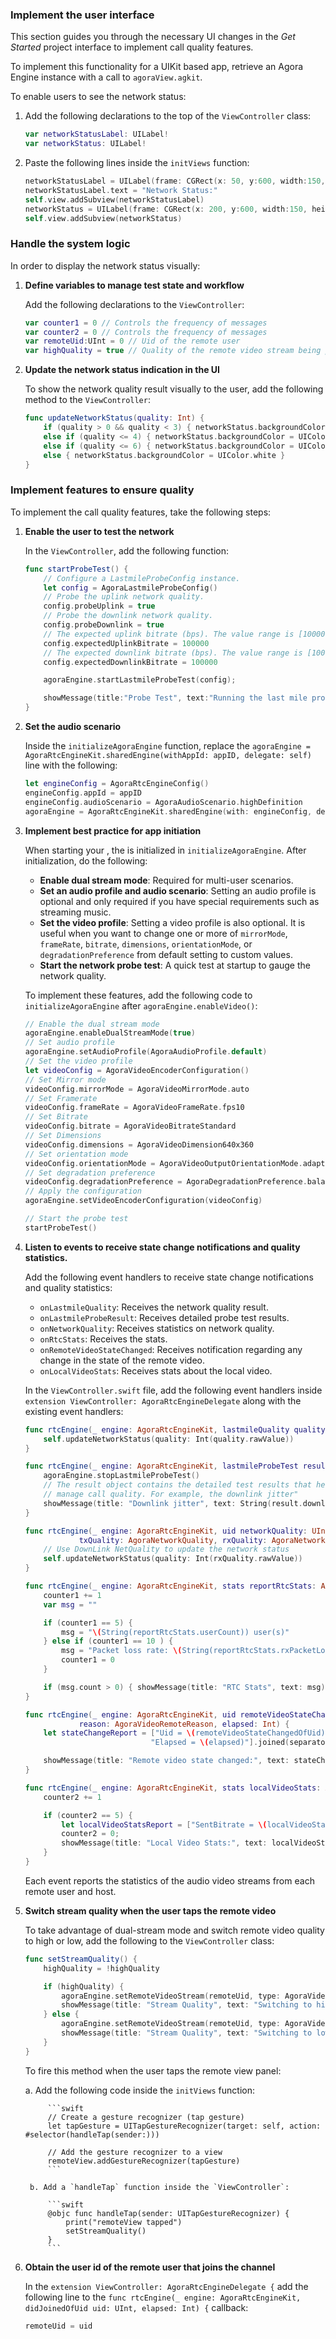 <PlatformWrapper platform="ios">

### Implement the user interface

This section guides you through the necessary UI changes in the _Get Started_ project interface to implement call quality features.

To implement this functionality for a UIKit based app, retrieve an Agora Engine instance with a call to `agoraView.agkit`.


To enable <Vpl k="CLIENT" /> users to see the network status:

1. Add the following declarations to the top of the `ViewController` class:

    ```swift
    var networkStatusLabel: UILabel!
    var networkStatus: UILabel!
    ```

1. Paste the following lines inside the `initViews` function:

    ```swift
    networkStatusLabel = UILabel(frame: CGRect(x: 50, y:600, width:150, height:50))
    networkStatusLabel.text = "Network Status:"
    self.view.addSubview(networkStatusLabel)
    networkStatus = UILabel(frame: CGRect(x: 200, y:600, width:150, height:50))
    self.view.addSubview(networkStatus)
    ```

### Handle the system logic

In order to display the network status visually:

1. **Define variables to manage test state and workflow**

    Add the following declarations to the `ViewController`:

    ```swift
    var counter1 = 0 // Controls the frequency of messages
    var counter2 = 0 // Controls the frequency of messages
    var remoteUid:UInt = 0 // Uid of the remote user
    var highQuality = true // Quality of the remote video stream being played
    ```

1. **Update the network status indication in the UI**

    To show the network quality result visually to the user, add the following method to the `ViewController`:

    ```swift
    func updateNetworkStatus(quality: Int) {
        if (quality > 0 && quality < 3) { networkStatus.backgroundColor = UIColor.green }
        else if (quality <= 4) { networkStatus.backgroundColor = UIColor.yellow }
        else if (quality <= 6) { networkStatus.backgroundColor = UIColor.red }
        else { networkStatus.backgroundColor = UIColor.white }
    }
    ```

### Implement features to ensure quality

To implement the call quality features, take the following steps:

1. **Enable the user to test the network**

    In the `ViewController`, add the following function:

    ```swift
    func startProbeTest() {
        // Configure a LastmileProbeConfig instance.
        let config = AgoraLastmileProbeConfig()
        // Probe the uplink network quality.
        config.probeUplink = true
        // Probe the downlink network quality.
        config.probeDownlink = true
        // The expected uplink bitrate (bps). The value range is [100000,5000000].
        config.expectedUplinkBitrate = 100000
        // The expected downlink bitrate (bps). The value range is [100000,5000000].
        config.expectedDownlinkBitrate = 100000

        agoraEngine.startLastmileProbeTest(config);

        showMessage(title:"Probe Test", text:"Running the last mile probe test ...")
    }
    ```

1. **Set the audio scenario**

    Inside the `initializeAgoraEngine` function, replace the `agoraEngine = AgoraRtcEngineKit.sharedEngine(withAppId: appID, delegate: self)` line with the following:

    ```swift
    let engineConfig = AgoraRtcEngineConfig()
    engineConfig.appId = appID
    engineConfig.audioScenario = AgoraAudioScenario.highDefinition
    agoraEngine = AgoraRtcEngineKit.sharedEngine(with: engineConfig, delegate: self)
    ```

1. **Implement best practice for app initiation**

    When starting your <Vpl k="CLIENT" />, the <Vg k="ENGINE" /> is initialized in `initializeAgoraEngine`. After initialization, do the following:

    * **Enable dual stream mode**: Required for multi-user scenarios.
    * **Set an audio profile and audio scenario**: Setting an audio profile is optional and only required if you have special requirements such as streaming music.
    * **Set the video profile**: Setting a video profile is also optional. It is useful when you want to change one or more of `mirrorMode`, `frameRate`, `bitrate`, `dimensions`, `orientationMode`, or `degradationPreference` from default setting to custom values.
    * **Start the network probe test**: A quick test at startup to gauge the network quality.
    
    To implement these features, add the following code to `initializeAgoraEngine` after `agoraEngine.enableVideo()`:

    ```swift
    // Enable the dual stream mode
    agoraEngine.enableDualStreamMode(true)
    // Set audio profile
    agoraEngine.setAudioProfile(AgoraAudioProfile.default)
    // Set the video profile
    let videoConfig = AgoraVideoEncoderConfiguration()
    // Set Mirror mode
    videoConfig.mirrorMode = AgoraVideoMirrorMode.auto
    // Set Framerate
    videoConfig.frameRate = AgoraVideoFrameRate.fps10
    // Set Bitrate
    videoConfig.bitrate = AgoraVideoBitrateStandard
    // Set Dimensions
    videoConfig.dimensions = AgoraVideoDimension640x360
    // Set orientation mode
    videoConfig.orientationMode = AgoraVideoOutputOrientationMode.adaptative
    // Set degradation preference
    videoConfig.degradationPreference = AgoraDegradationPreference.balanced
    // Apply the configuration
    agoraEngine.setVideoEncoderConfiguration(videoConfig)

    // Start the probe test
    startProbeTest()
    ```

1. **Listen to <Vg k="ENGINE" /> events to receive state change notifications and quality statistics.**

    Add the following event handlers to receive state change notifications and quality statistics:

    * `onLastmileQuality`: Receives the network quality result.
    * `onLastmileProbeResult`: Receives detailed probe test results.
    * `onNetworkQuality`: Receives statistics on network quality.
    * `onRtcStats`: Receives the <Vg k="ENGINE" /> stats.
    * `onRemoteVideoStateChanged`: Receives notification regarding any change in the state of the remote video.
    * `onLocalVideoStats`: Receives stats about the local video.

    In the `ViewController.swift` file, add the following event handlers inside `extension ViewController: AgoraRtcEngineDelegate` along with the existing event handlers:

    ```swift
    func rtcEngine(_ engine: AgoraRtcEngineKit, lastmileQuality quality: AgoraNetworkQuality) {
        self.updateNetworkStatus(quality: Int(quality.rawValue))
    }

    func rtcEngine(_ engine: AgoraRtcEngineKit, lastmileProbeTest result: AgoraLastmileProbeResult) {
        agoraEngine.stopLastmileProbeTest()
        // The result object contains the detailed test results that help you
        // manage call quality. For example, the downlink jitter"
        showMessage(title: "Downlink jitter", text: String(result.downlinkReport.jitter))
    }

    func rtcEngine(_ engine: AgoraRtcEngineKit, uid networkQuality: UInt,
                txQuality: AgoraNetworkQuality, rxQuality: AgoraNetworkQuality) {
        // Use DownLink NetQuality to update the network status
        self.updateNetworkStatus(quality: Int(rxQuality.rawValue))
    }

    func rtcEngine(_ engine: AgoraRtcEngineKit, stats reportRtcStats: AgoraChannelStats) {
        counter1 += 1
        var msg = ""

        if (counter1 == 5) {
            msg = "\(String(reportRtcStats.userCount)) user(s)"
        } else if (counter1 == 10 ) {
            msg = "Packet loss rate: \(String(reportRtcStats.rxPacketLossRate))"
            counter1 = 0
        }

        if (msg.count > 0) { showMessage(title: "RTC Stats", text: msg) }
    }

    func rtcEngine(_ engine: AgoraRtcEngineKit, uid remoteVideoStateChangedOfUid: UInt, state: AgoraVideoRemoteState,
                reason: AgoraVideoRemoteReason, elapsed: Int) {
        let stateChangeReport = ["Uid = \(remoteVideoStateChangedOfUid)", "NewState = \(state):", "Reason = \(reason):",
                                "Elapsed = \(elapsed)"].joined(separator: "\n")

        showMessage(title: "Remote video state changed:", text: stateChangeReport)
    }

    func rtcEngine(_ engine: AgoraRtcEngineKit, stats localVideoStats: AgoraRtcLocalVideoStats) {
        counter2 += 1

        if (counter2 == 5) {
            let localVideoStatsReport = ["SentBitrate = \(localVideoStats.sentBitrate)", "codecType = \(localVideoStats.codecType)"].joined(separator: "\n")
            counter2 = 0;
            showMessage(title: "Local Video Stats:", text: localVideoStatsReport)
        }
    }
    ```

    Each event reports the statistics of the audio video streams from each remote user and host.

1. **Switch stream quality when the user taps the remote video**

    To take advantage of dual-stream mode and switch remote video quality to high or low, add the following to the `ViewController` class:

    ```swift
    func setStreamQuality() {
        highQuality = !highQuality

        if (highQuality) {
            agoraEngine.setRemoteVideoStream(remoteUid, type: AgoraVideoStreamType.high)
            showMessage(title: "Stream Quality", text: "Switching to high-quality video")
        } else {
            agoraEngine.setRemoteVideoStream(remoteUid, type: AgoraVideoStreamType.low)
            showMessage(title: "Stream Quality", text: "Switching to low-quality video")
        }
    }
    ```

    To fire this method when the user taps the remote view panel:

    a. Add the following code inside the `initViews` function:

            ```swift
            // Create a gesture recognizer (tap gesture)
            let tapGesture = UITapGestureRecognizer(target: self, action: #selector(handleTap(sender:)))

            // Add the gesture recognizer to a view
            remoteView.addGestureRecognizer(tapGesture)
            ```

        b. Add a `handleTap` function inside the `ViewController`:

            ```swift
            @objc func handleTap(sender: UITapGestureRecognizer) {
                print("remoteView tapped")
                setStreamQuality()
            }
            ```

1. **Obtain the user id of the remote user that joins the channel**

    In the `extension ViewController: AgoraRtcEngineDelegate {` add the following line to the `func rtcEngine(_ engine: AgoraRtcEngineKit, didJoinedOfUid uid: UInt, elapsed: Int) {` callback:

    ```swift
    remoteUid = uid
    ```

</PlatformWrapper>
